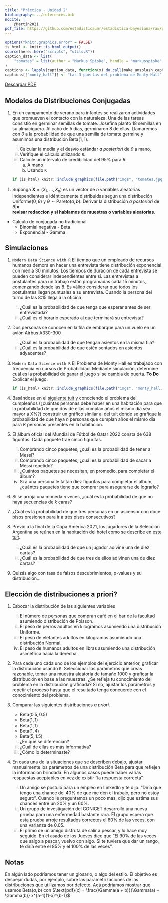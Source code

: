 ```yaml
---
title: "Práctica - Unidad 2"
bibliography: ../references.bib
nocite: |
    @Martin2021
pdf_file: https://github.com/estadisticaunr/estadistica-bayesiana/raw/pdf/practica/practica_02.pdf
---
```


```r
options("knitr.graphics.error" = FALSE)
is_html <- knitr::is_html_output()
source(here::here("scripts", "utils.R"))
caption_data <- list(
    "tomates" = list(author = "Markus Spiske", handle = "markusspiske", code = "vrbZVyX2k4I")
)
captions <- lapply(caption_data, function(x) do.call(make_unsplash_caption, x))
captions[["monty_hall"]] <- "Las 3 puertas del problema de Monty Hall"
```

[Descargar PDF]({{< meta pdf_file >}})

## Modelos de Distribuciones Conjugadas

1.  En un campamento de verano para infantes se realizaron actividades que promueven el
    contacto con la naturaleza. Una de las tareas consistió en germinar semillas de tomate.
    Josefina plantó 18 semillas en su almaciguera. Al cabo de 5 días, germinaron 8 de ellas.
    Llamaremos con $\theta$ a la probabilidad de que una semilla de tomate germine y 
    asumimos una distribución $\text{Beta}(1, 1)$.

    i. Calcular la media y el desvío estándar _a posteriori_ de $\theta$ a mano.
    i. Verifique el cálculo utilizando `R`.
    i. Calcule un intervalo de credibilidad del 95% para $\theta$.
        a. A mano
        a. Usando `R`

    ```r
    if (is_html) knitr::include_graphics(file.path("imgs", "tomates.jpg"))
    ```

<!-- An Introduction to Bayesian Inference, Methods and Computation (Nick Heard) -->
1.  Suponga $\mathbf{X} = (X_1,..., X_n)$ es un vector de $n$ variables aleatorias
    independientes e idénticamente distribuidas según una distribución 
    $\text{Uniforme}(0, \theta)$ y $\theta \sim \text{Pareto}(a, b)$. 
    Derivar la distribución _a posteriori_ de $\theta | \mathbf{x}$  
    **revisar redaccion y si hablamos de muestras o variables aleatorias**.

* Calculo de conjugada no tradicional
    * Binomial negativa - Beta
    * Exponencial - Gamma

## Simulaciones

1.  `Modern Data Science with R` 
    El tiempo que un empleado de recursos humanos demora en 
    hacer una entrevista tiene distribución exponencial con media 30 minutos. 
    Los tiempos de duración de cada entrevista se pueden considerar independientes entre sí. 
    Las entrevistas a postulantes para un trabajo están programadas cada 15 minutos, comenzando desde las 8. 
    Es válido considerar que todos los postulantes llegan puntuales a su entrevista. 
    Cuando la persona del turno de las 8:15 llega a la oficina

    i. ¿Cuál es la probabilidad de que tenga que esperar antes de ser entrevistada?
    i. ¿Cuál es el horario esperado al que terminará su entrevista?

    <!-- @Johnson2021 -->

1.  Dos personas se conocen en la fila de embarque para un vuelo en un avión Airbus A330-300

    i. ¿Cuál es la probabilidad de que tengan asientos en la misma fila?
    i. ¿Cuál es la probabilidad de que estén sentados en asientos adyacentes?

1.  `Modern Data Science with R` 
    El Problema de Monty Hall es trabajado con frecuencia en cursos de Probabilidad. 
    Mediante simulación, determine cuál es la probabilidad de ganar el juego si se cambia de puerta.
    **To Do** Explicar el juego.


    ```r
    if (is_html) knitr::include_graphics(file.path("imgs", "monty_hall.png"))
    ```

1.  Basándose en el [siguiente tuit](https://twitter.com/Kit_Yates_Maths/status/1542767039814713346) 
    y conociendo el problema del cumpleaños 
    (¿cuántas personas debe haber en una habitación para que la probabilidad de que dos de ellas cumplan años el mismo día sea mayor a X%?) 
    construir un gráfico similar al del tuit donde se grafique la probabilidad de que haya 
    $n$ personas que cumplan años el mismo día para $K$ personas presentes en la habitación.

1.  El álbum oficial del Mundial de Fútbol de Qatar 2022 consta de 638 figuritas. 
    Cada paquete trae cinco figuritas.

    i. Comprando cinco paquetes, ¿cuál es la probabilidad de tener a Messi?
    i. Comprando cinco paquetes, ¿cuál es la probabilidad de sacar a Messi repetido?
    i. ¿Cuántos paquetes se necesitan, en promedio, para completar el álbum?
    i. Si a una persona le faltan diez figuritas para completar el álbum, ¿cuántos paquetes tiene que comprar para asegurarse de lograrlo?

1.  Si se arroja una moneda $n$ veces, ¿cuál es la probabilidad de que no haya secuencias de $k$ caras?

1.  ¿Cuál es la probabilidad de que tres personas en un ascensor con doce pisos presionen para ir a tres pisos consecutivos?

1.  Previo a la final de la Copa América 2021, los jugadores de la Selección Argentina 
    se reúnen en la habitación del hotel como se describe en [este tuit](https://twitter.com/PlanetaDeCABJ/status/1587925636869300224).
    
    i. ¿Cuál es la probabilidad de que un jugador adivine una de diez cartas?
    i. ¿Cuál es la probabilidad de que tres de ellos adivinen una de diez cartas?

1.  Quizás algo con tasa de falsos descubrimientos, p-values y su distribución...


## Elección de distribuciones a priori?

1.  Esbozar la distribución de las siguientes variables

    i. El número de personas que compran café en el bar de la facultad asumiendo distribución de Poisson.
    i. El peso de perros adultos en kilogramos asumiendo una distribución Uniforme.
    i. El peso de elefantes adultos en kilogramos asumiendo una distribución Normal.
    i. El peso de humanos adultos en libras asumiendo una distribución asimétrica hacia la derecha.

1. Para cada uno  cada uno de los ejemplos del ejercicio anterior, graficar la distribución usando `R`.
   Seleccionar los parámetros que creas razonable, 
   tomar una muestra aleatoria de tamaño 1000
   y graficar la distribución en base a las muestras. 
   ¿Se refleja tu conocimiento del problema en la distribución graficada?
   Si no, ajustar los parámetros y repetir el proceso hasta que el resultado tenga
   concuerde con el conocimiento del problema.


1.  Comparar las siguientes distribuciones _a priori_.

    * $\text{Beta}(0.5, 0.5)$
    * $\text{Beta}(1, 1)$
    * $\text{Beta}(1, 1)$
    * $\text{Beta}(1, 4)$
    * $\text{Beta}(5, 1.5)$

    i. ¿En qué se diferencian?
    i. ¿Cuál de ellas es más informativa?
    i. ¿Cómo lo determinaste?


1.  En cada una de la situaciones que se describen debajo, ajustar manualmente los
    parámetros de una distribución $\text{Beta}$ para que reflejen la información brindada. 
    En algunos casos puede haber varias respuestas aceptables en vez de existir "la respuesta correcta".

    i. Un amigo se postuló para un empleo en LinkedIn y te dijo: "Diría que tengo una 
    chance del 40% de que me den el trabajo, pero no estoy seguro". Cuando le preguntamos
    un poco mas, dijo que estima sus chances entre un 20% y un 60%.
    i. Un grupo de investigación del CONICET desarrolló una nueva prueba para una 
    enfermedad bastante rara. El grupo espera que esta prueba arroje resultados correctos
    el 80% de las veces, con una varianza de 0.05.
    i. El primo de un amigo disfruta de salir a pescar, y lo hace muy seguido. En el 
    asado de los Jueves dice que "El 90% de las veces que salgo a pescar, vuelvo con algo.
    Si te tuviera que dar un rango, te diría entre el 85% y el 100% de las veces".


## Notas

En algún lado podríamos tener un glosario, o algo del estilo. El objetivo es despejar
dudas, por ejemplo, sobre las parametrizaciones de las distribuciones que utilizamos por defecto.
Acá podriamos mostrar que usamos $\text{Beta}(a, b)$ con 
$\text{pdf}(x) = \frac{\Gamma(a + b)}{\Gamma(a) + \Gamma(b)} x^{a-1}(1-x)^{b-1}$